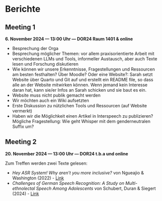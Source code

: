 # Berichte

## Meeting 1
**6. November 2024 --- 13:00 Uhr --- DOR24 Raum 1401 & online**

- Besprechung der Orga
- Besprechung möglicher Themen: vor allem praxisorientierte Arbeit mit verschiedenen LLMs und Tools, informeller Austausch, aber auch Texte lesen und Forschung diskutieren
- Wie können wir unsere Erkenntnisse, Fragestellungen und Ressourcen am besten festhalten? Über Moodle? Oder eine Website?: Sarah setzt Website über Quarto und Git auf und erstellt ein README file, so dass alle an der Website mitwirken können. Wenn jemand kein Interesse daran hat, kann sie/er Infos an Sarah schicken und sie baut es ein.
- Website muss nicht publik gemacht werden
- Wir möchten auch ein Wiki aufsetzten
- Erste Diskussion zu nützlichen Tools und Ressourcen (auf Website vermerkt)
- Haben wir die Möglichkeit einen Artikel in Interspeech zu publizieren? Mögliche Fragestellung: Wie geht Whisper mit dem genderneutralen Suffix um? 


## Meeting 2
**20. November 2024 --- 13:00 Uhr --- DOR24 t.b.a und online**

Zum Treffen werden zwei Texte gelesen: 

- *Hey ASR System! Why aren't you more inclusive?* von Ngueajio & Washington (2022) - [Link](https://arxiv.org/pdf/2211.09511)
- *Challenges of German Speech Recognition: A Study on Multi-ethnolectal Speech Among Adolescents* von Schubert, Duran & Siegert (2024) - [Link](https://www.isca-archive.org/interspeech_2024/schubert24_interspeech.pdf)

